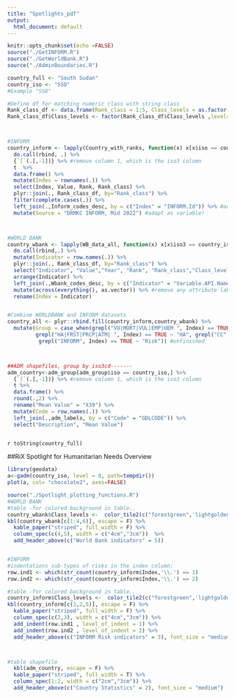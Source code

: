 ```yaml
---
title: "Spotlights_pdf"
output:
  html_document: default
---
```



```r
knitr::opts_chunk$set(echo =FALSE)
source("./GetINFORM.R")
source("./GetWorldBank.R")
source("./AdminBoundaries.R")

country_full <- "South Sudan"
country_iso <- "SSD"
#Example "SSD"

#Define df for matching numeric class with string class
Rank_class_df <- data.frame(Rank_class = 1:5, Class_levels = as.factor(c("Very Low","Low","Moderate","High","Very High")))
Rank_class_df$Class_levels <- factor(Rank_class_df$Class_levels ,levels = c("Very Low","Low","Moderate","High","Very High"))



#INFORM
country_inform <- lapply(Country_with_ranks, function(x) x[x$iso == country_iso,]) %>% #remove the iso column
  do.call(rbind, .) %>%
  {`[`(.[,-1])} %>% #remove column 1, which is the iso3 column
  t  %>%
  data.frame() %>%
  mutate(Index = rownames(.)) %>%
  select(Index, Value, Rank, Rank_class) %>%
  plyr::join(., Rank_class_df, by="Rank_class") %>%
  filter(complete.cases(.)) %>%
  left_join(.,Inform_codes_desc, by = c("Index" = "INFORM.Id")) %>% #add description and source
  mutate(Source = "DRMKC INFORM, Mid 2022") #adapt as variable!



#WORLD BANK
country_wbank <- lapply(WB_data_all, function(x) x[x$iso3 == country_iso,]) %>%
  do.call(rbind,.) %>%
  mutate(Indicator = row.names(.)) %>% 
  plyr::join(., Rank_class_df, by="Rank_class") %>%
  select("Indicator", "Value","Year", "Rank", "Rank_class","Class_levels") %>%
  arrange(Indicator) %>%
  left_join(.,Wbank_codes_desc, by = c("Indicator" = "Variable.API.Name")) %>% #add description and source
  mutate(across(everything(), as.vector)) %>% #remove any attribute label
  rename(Index = Indicator)


#Combine WORLDBANK and INFORM datasets
country_all <- plyr::rbind.fill(country_inform,country_wbank) %>%
  mutate(Group = case_when(grepl("VU|MORT|VUL|EMP|UEM ", Index) == TRUE ~ "VU",
         grepl("HA|FRST|PRCP|ATM| ", Index) == TRUE ~ "HA", grepl("CC", Index) == TRUE ~ "CC", 
          grepl("INFORM", Index) == TRUE ~ "Risk")) #unfinished



##ADM shapefiles, group by iso3cd-------
adm_country<-adm_group[adm_group$iso == country_iso,] %>%
  {`[`(.[,-1])} %>% #remove column 1, which is the iso3 column
  t %>%
  data.frame() %>%
  round(.,2) %>%
  rename("Mean Value" = "X39") %>%
  mutate(Code = row.names(.)) %>%
  left_join(.,adm_labels, by = c("Code" = "GDLCODE")) %>%
  select("Description", "Mean Value") 
  

```

`r toString(country_full)`

##RiX Spotlight for Humanitarian Needs Overview


```r
library(geodata)
a<-gadm(country_iso, level = 0, path=tempdir())
plot(a, col= "chocolate2", axes=FALSE)

```


```r
source("./Spotlight_plotting_functions.R")
#WORLD BANK
#table -for colored background in table..
country_wbank$Class_levels <-  color_tile2(c("forestgreen",'lightgoldenrod2', "firebrick2"))(country_wbank$Class_levels)
kbl(country_wbank[c(1:4,6)], escape = F) %>%
  kable_paper("striped", full_width = F) %>%
  column_spec(c(4,5), width = c("4cm","3cm"))  %>%
  add_header_above(c("World Bank indicators" = 5))


#INFORM
#indentations sub-types of risks in the index column:
row.ind1 <- which(str_count(country_inform$Index,'\\.') == 1)
row.ind2 <- which(str_count(country_inform$Index,'\\.') == 2)

#table -for colored background in table..
country_inform$Class_levels <-  color_tile2(c("forestgreen",'lightgoldenrod2', "firebrick2"))(country_inform$Class_levels)
kbl(country_inform[c(1,2,5)], escape = F) %>%
  kable_paper("striped", full_width = F) %>%
  column_spec(c(2,3), width = c("4cm","3cm")) %>%
  add_indent(row.ind1 , level_of_indent = 1) %>%
  add_indent(row.ind2 , level_of_indent = 2) %>%
  add_header_above(c("INFORM Risk indicators" = 3), font_size = "medium")



#table shapefile
  kbl(adm_country, escape = F) %>%
  kable_paper("striped", full_width = T) %>%
  column_spec(1:2, width = c("2cm","3cm")) %>%
  add_header_above(c("Country Statistics" = 2), font_size = "medium")

```

